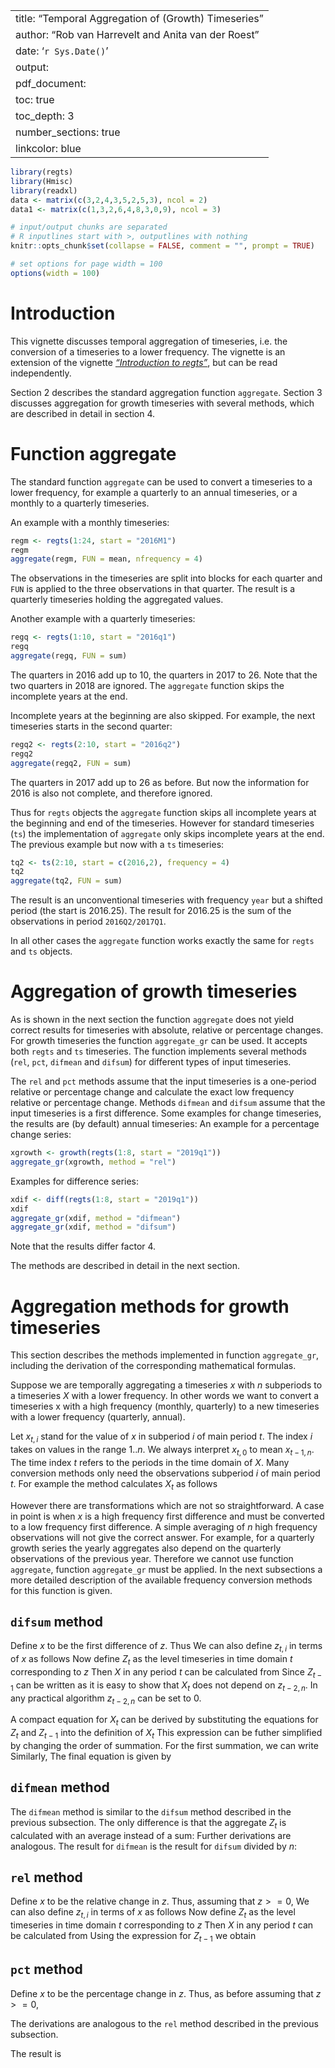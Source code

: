 
---
title: "Temporal Aggregation of (Growth) Timeseries"
author: "Rob van Harrevelt and Anita van der Roest"
date: '`r Sys.Date()`'
output:
  pdf_document:
    toc: true
    toc_depth: 3
    number_sections: true
linkcolor: blue    
---
<!--
%\VignetteEngine{knitr::rmarkdown}
%\VignetteIndexEntry{Temporal Aggregation of (Growth) Timeseries}
-->

\newcommand{\longerpage}[1][1]{\enlargethispage{#1\baselineskip}}
\newcommand{\shorterpage}[1][1]{\enlargethispage{-#1\baselineskip}}
\newcommand{\needlines}[1]{\Needspace{#1\baselineskip}}


```r
library(regts)
library(Hmisc)
library(readxl)
data <- matrix(c(3,2,4,3,5,2,5,3), ncol = 2)
data1 <- matrix(c(1,3,2,6,4,8,3,0,9), ncol = 3)

# input/output chunks are separated
# R inputlines start with >, outputlines with nothing
knitr::opts_chunk$set(collapse = FALSE, comment = "", prompt = TRUE)

# set options for page width = 100
options(width = 100)

```

# Introduction
This vignette discusses temporal aggregation of timeseries, i.e. the conversion 
of a timeseries to a lower frequency. 
The vignette is an extension of the vignette [_"Introduction to regts"_](regts.pdf), but can be read independently.

Section 2 describes the standard aggregation function `aggregate`. Section 3 discusses aggregation for growth timeseries with several methods, which are described in detail in section 4.


# Function aggregate
The standard function `aggregate` can be used to convert a timeseries to a lower 
frequency, for example a quarterly to an annual timeseries, or a monthly to a quarterly timeseries.

An example with a monthly timeseries:
```r
regm <- regts(1:24, start = "2016M1")
regm
aggregate(regm, FUN = mean, nfrequency = 4)
```
The observations in the timeseries are split into blocks for each quarter and `FUN` is applied to the three observations in that quarter. The result is a quarterly timeseries holding the aggregated values.

Another example with a quarterly timeseries:
```r
regq <- regts(1:10, start = "2016q1")
regq
aggregate(regq, FUN = sum)
```
The quarters in 2016 add up to 10, the quarters in 2017 to 26. Note that the two 
quarters in 2018 are ignored. The `aggregate` function skips the incomplete 
years at the end.

Incomplete years at the beginning are also skipped. For example, the next timeseries starts in the second quarter:

```r
regq2 <- regts(2:10, start = "2016q2")
regq2
aggregate(regq2, FUN = sum)
```

The quarters in 2017 add up to 26 as before. But now the information for 2016 
is also not complete, and therefore ignored. 

Thus for `regts` objects the `aggregate` function skips all incomplete years at the beginning and end of the timeseries. However for standard timeseries (`ts`) the implementation of `aggregate` only skips incomplete years at the end.
The previous example but now with a `ts` timeseries:

```r
tq2 <- ts(2:10, start = c(2016,2), frequency = 4)
tq2
aggregate(tq2, FUN = sum)
```

\longerpage[1]
The result is an unconventional timeseries with frequency `year` but a shifted period (the start is 2016.25). The result for 2016.25 is the sum of the observations in period `2016Q2/2017Q1`. 

In all other cases the `aggregate` function works exactly the same for `regts` and `ts` objects.

\newpage
# Aggregation of growth timeseries 
As is shown in the next section the function `aggregate` does not yield correct 
results for timeseries with absolute, relative or percentage changes. 
For growth timeseries the function `aggregate_gr` can be used. It accepts both 
`regts` and `ts` timeseries. The function implements several methods 
(`rel`, `pct`, `difmean` and `difsum`) for different types of input timeseries.

The `rel` and `pct` methods assume that the input timeseries is a one-period 
relative or percentage change and calculate the exact low frequency relative or 
percentage change. Methods `difmean` and `difsum` assume that the input timeseries 
is a first difference. 
Some examples for change timeseries, the results are (by default) annual timeseries:
An example for a percentage change series:
```r
xgrowth <- growth(regts(1:8, start = "2019q1"))
aggregate_gr(xgrowth, method = "rel")
```

Examples for difference series:
```r
xdif <- diff(regts(1:8, start = "2019q1"))
xdif
aggregate_gr(xdif, method = "difmean")
aggregate_gr(xdif, method = "difsum")  
```
Note that the results differ factor 4.

The methods are described in detail in the next section.

# Aggregation methods for growth timeseries
This section describes the methods implemented in function `aggregate_gr`, 
including the derivation of the corresponding mathematical formulas. 

Suppose we are temporally aggregating a timeseries $x$ with $n$ subperiods to a 
timeseries $X$ with a lower frequency. In other words we want to convert a 
timeseries x with a high frequency (monthly, quarterly) to a new timeseries with 
a lower frequency (quarterly, annual).

Let $x_{t,i}$   stand for the value of $x$ in subperiod $i$ of main period $t$.
The index $i$ takes on values in the range $1 .. n$.
We always interpret $x_{t,0}$ to mean $x_{t-1,n}$.
The time index $t$ refers to the periods in the time domain of $X$.
Many conversion methods only need the observations subperiod $i$ of main period $t$.
For example the \texttt{mean} method calculates $X_t$ as follows
\begin{displaymath}
X_t = \sum_{i=1}^{n} x_{t,i}/n
\end{displaymath}

However there are transformations which are not so straightforward. A case in point 
is when $x$ is a high frequency first difference and must be converted to a low 
frequency first difference. A simple averaging of $n$ high frequency observations 
will not give the correct answer. For example, for a quarterly growth series the 
yearly aggregates also depend on the quarterly observations of the previous year. 
Therefore we cannot use function `aggregate`, function `aggregate_gr` must be 
applied. In the next subsections a more detailed description of the available 
frequency conversion methods for this function is given.

## `difsum` method 
Define $x$ to be the first difference  of $z$. Thus
\begin{displaymath}
 x_{t,i} = z_{t,i} - z_{t,i-1}
\end{displaymath}
We can also define $z_{t,i}$ in terms of $x$ as follows
\begin{eqnarray*}
z_{t,i} & = & z_{t,i-1} + x_{t,i}\\
        & = & z_{t-1,n} + \sum_{j=1}^{i} x_{t,j}
\end{eqnarray*}
Now define $Z_t$ as the level timeseries in time domain $t$ corresponding
to $z$
\begin{eqnarray*}
Z_t &=& \sum_{i=1}^{n} z_{t,i}\\
    &=& \sum_{i=1}^{n} z_{t-1,n} + \sum_{i=1}^{n} \sum_{j=1}^{i} x_{t,j}\\
    &=& \sum_{i=1}^{n} z_{t-2,n} + \sum_{i=1}^{n} \sum_{j=1}^{n} x_{t-1,j} + \sum_{i=1}^{n} \sum_{j=1}^{i} x_{t,j}
\end{eqnarray*}
Then $X$ in any period $t$ can be calculated from
\begin{displaymath}
X_t = Z_t - Z_{t-1}
\end{displaymath}
Since $Z_{t-1}$ can be written as
\begin{displaymath}
Z_{t-1} = \sum_{i=1}^{n} z_{t-2,n} + \sum_{i=1}^{n} \sum_{j=1}^{i} x_{t-1,j}\\
\end{displaymath}
it is easy to show that $X_t$ does not depend on $z_{t-2,n}$.
In any practical algorithm $z_{t-2,n}$ can be set to 0.

A compact equation for $X_t$ can be derived by substituting the equations for
$Z_t$ and $Z_{t-1}$ into the definition of $X_t$
\begin{displaymath}
X_t = \sum_{i=1}^n
        \left(
          \sum_{j=i+1}^n x_{t-1,j} + \sum_{j=1}^i x_{t,j}
        \right) 
\end{displaymath}
This expression can be futher simplified by changing the order of summation.
For the first summation, we can write
\begin{displaymath}
 \sum_{i=1}^n  \sum_{j=i+1}^n x_{t-1,j} = \sum_{j=2}^n \sum_{i=1}^{j-1} x_{t-1,j}
                    = \sum_{j=2}^n  (j-1) x_{t-1,j}
\end{displaymath}
Similarly,
\begin{displaymath}
 \sum_{i=1}^n  \sum_{j=1}^i x_{t,j} = \sum_{j=1}^n  \sum_{i=j}^{n} x_{t,j} =
                             \sum_{j=1}^n  (n - j + 1) x_{t,j}
\end{displaymath}
The final equation is given by
\begin{displaymath}
X_t =  \left(  \sum_{j=2}^n  (j-1) x_{t-1,j} +  \sum_{j=1}^n  (n - j + 1) x_{t,j} \right) 
\end{displaymath}


## `difmean` method 
The `difmean` method is similar to the `difsum` method described in the previous 
subsection. The only difference is that  the aggregate $Z_t$ is calculated with
an average instead of a sum:
\begin{eqnarray*}
Z_t &=& \sum_{i=1}^{n} z_{t,i}/n\\
\end{eqnarray*}
Further derivations are analogous.
The result for `difmean` is the result for `difsum` divided by $n$:
\begin{displaymath}
X_t =  \left(  \sum_{j=2}^n  (j-1) x_{t-1,j} +  \sum_{j=1}^n  (n - j + 1) x_{t,j} \right) / n
\end{displaymath}


## `rel` method 
Define $x$ to be the relative change in $z$. Thus, assuming that $z >= 0$,
\begin{displaymath}
 x_{t,i} = (z_{t,i} - z_{t,i-1}) / z_{t,i-1}
\end{displaymath}
We can also define $z_{t,i}$ in terms of $x$ as follows
\begin{eqnarray*}
z_{t,i} & = & z_{t,i-1}(1 + x_{t,i})\\
        & = & z_{t-1,n}  \prod_{j=1}^{i}(1+ x_{t,j})\\
        & = & z_{t-2,n} \prod_{j=1}^{n}(1+ x_{t-1,j}) \prod_{j=1}^{i}(1+ x_{t,j})
\end{eqnarray*}
Now define $Z_t$ as the level timeseries in time domain $t$ corresponding
to $z$
\begin{eqnarray*}
Z_t &=& \sum_{i=1}^{n} z_{t,i}\\
    &=&  z_{t-1,n} \sum_{i=1}^{n} \prod_{j=1}^{i}(1+ x_{t,j})\\
    &=&  z_{t-2,n} \prod_{j=1}^{n}(1+ x_{t-1,j}) \sum_{i=1}^{n} \prod_{j=1}^{i}(1+ x_{t,j})
\end{eqnarray*}
Then $X$ in any period $t$ can be calculated from
\begin{displaymath}
X_t = Z_t / Z_{t-1} - 1
\end{displaymath}
Using the expression for $Z_{t-1}$
\begin{displaymath}
Z_{t-1} = z_{t-2,n}  \sum_{i=1}^{n} \prod_{j=1}^{i}(1+ x_{t-1,j})
\end{displaymath}
we obtain
\begin{displaymath}
X_t = \frac{\prod_{j=2}^{n}(1+ x_{t-1,j}) \sum_{i=1}^{n} \prod_{j=1}^{i}(1+ x_{t,j})}
{1 + \sum_{i=2}^{n} \prod_{j=2}^{i}(1+ x_{t-1,j})} - 1
\end{displaymath}


## `pct` method 
Define $x$ to be the percentage change in $z$. Thus,
as before assuming that $z >= 0$,
\begin{displaymath}
 x_{t,i} = 100 (z_{t,i} - z_{t,i-1}) / z_{t,i-1}
\end{displaymath}

The derivations are analogous to the `rel` method described in the previous subsection. 

The result is
\begin{displaymath}
X_t = 100 \frac{\prod_{j=2}^{n}(1+ x_{t-1,j}/100) \sum_{i=1}^{n} \prod_{j=1}^{i}(1+ x_{t,j}/100)}
{1 + \sum_{i=2}^{n} \prod_{j=2}^{i}(1+ x_{t-1,j}/100)} - 1
\end{displaymath}

<!--
-->













